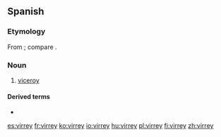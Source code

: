 ==Spanish==

===Etymology===
From {{m|es|rey||king}}; compare {{etyl|fr|-}} {{m|fr|vice-roi}}.

===Noun===
{{es-noun|m|es|f=virreina}}

# [[viceroy]]

====Derived terms====
* {{l|es|virreinato}}

[[es:virrey]]
[[fr:virrey]]
[[ko:virrey]]
[[io:virrey]]
[[hu:virrey]]
[[pl:virrey]]
[[fi:virrey]]
[[zh:virrey]]